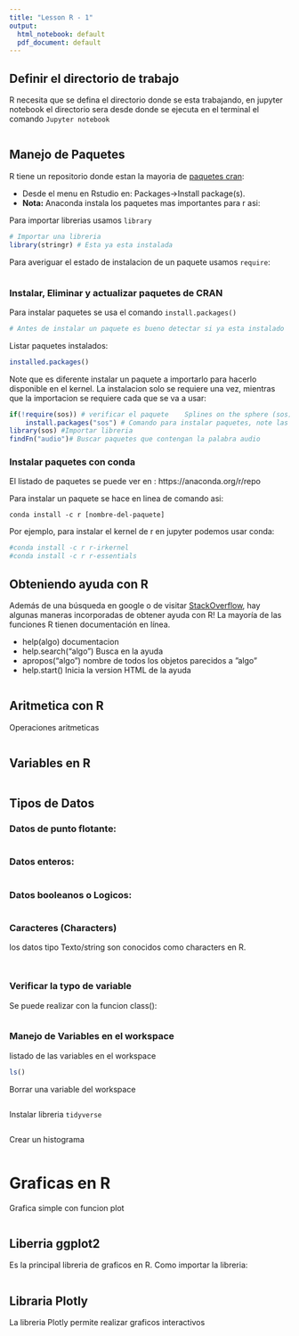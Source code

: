 ```yaml
---
title: "Lesson R - 1"
output:
  html_notebook: default
  pdf_document: default
---
```


## Definir el directorio de trabajo
R necesita que se defina el directorio donde se esta trabajando, en jupyter notebook el directorio sera desde donde se ejecuta en el terminal el comando `Jupyter notebook`


```r

```


## Manejo de Paquetes
R tiene un repositorio donde estan la mayoria de [paquetes cran](https://cran.r-project.org/web/packages/available_packages_by_name.html):

- Desde el menu en Rstudio en: Packages->Install package(s).
- **Nota:** Anaconda instala los paquetes mas importantes para r asi:

Para importar librerias usamos `library`
```r
# Importar una libreria
library(stringr) # Esta ya esta instalada
```

Para averiguar el estado de instalacion de un paquete usamos `require`:
```r

```

### Instalar, Eliminar y actualizar paquetes de CRAN


Para instalar paquetes se usa el comando `install.packages()`
```r
# Antes de instalar un paquete es bueno detectar si ya esta instalado

```



Listar paquetes instalados:
```r
installed.packages()
```



Note que es diferente instalar un paquete a importarlo para hacerlo disponible en el kernel. La instalacion solo se
requiere una vez, mientras que la importacion se requiere cada que se va a usar:

```r
if(!require(sos)) # verificar el paquete 	Splines on the sphere (sos)
    install.packages("sos") # Comando para instalar paquetes, note las dobles comillas
library(sos) #Importar libreria
findFn("audio")# Buscar paquetes que contengan la palabra audio
```

### Instalar paquetes con conda
El listado de paquetes se puede ver en : https://anaconda.org/r/repo

Para instalar un paquete se hace en linea de comando asi:

`conda install -c r [nombre-del-paquete]`

Por ejemplo, para instalar el kernel de r en jupyter podemos usar conda:

```bash
#conda install -c r r-irkernel
#conda install -c r r-essentials
```


## Obteniendo ayuda con R
Además de una búsqueda en google o de visitar [StackOverflow](www.stackoverflow.com), hay algunas maneras incorporadas de obtener ayuda con R! La mayoría de las funciones R tienen documentación en línea.

- help(algo) documentacion
- help.search("algo") Busca en la ayuda
- apropos("algo") nombre de todos los objetos parecidos a ”algo”
- help.start() Inicia la version HTML de la ayuda

```r

```



## Aritmetica con R

Operaciones aritmeticas
```r

```


## Variables en R
```r

```




## Tipos de Datos
### Datos de punto flotante:
```r

```

### Datos enteros:
```r

```

### Datos booleanos o Logicos:
```r

```

### Caracteres (Characters)
los datos tipo Texto/string son conocidos como characters en R.
```r

```

```r

```

### Verificar la typo de variable

Se puede realizar con la funcion class():


```r

```






### Manejo de Variables en el workspace
listado de las variables en el workspace
```r
ls()
```


Borrar una variable del workspace
```r


```



Instalar libreria `tidyverse`
```r


```

Crear un histograma 

```r

```

# Graficas en R

Grafica simple con funcion plot

```r

```




## Liberria ggplot2
Es la principal libreria de graficos en R. Como importar la libreria:
```r

```



## Libraria Plotly
La libreria Plotly permite realizar graficos interactivos

```r

```


